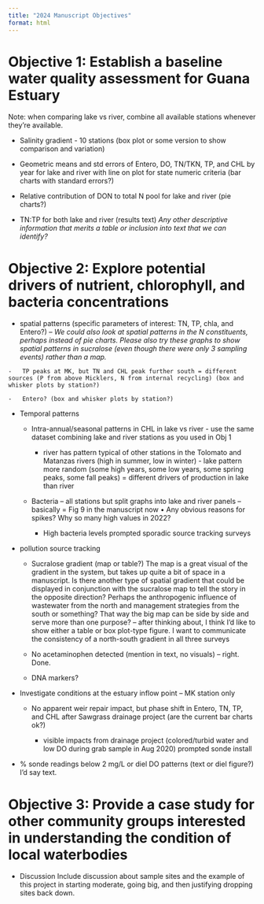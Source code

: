 ```yaml
---
title: "2024 Manuscript Objectives"
format: html
---
```


# Objective 1: Establish a baseline water quality assessment for Guana Estuary

Note: when comparing lake vs river, combine all available stations whenever they’re available.

-   Salinity gradient - 10 stations (box plot or some version to show comparison and variation)

-   Geometric means and std errors of Entero, DO, TN/TKN, TP, and CHL by year for lake and river with line on plot for state numeric criteria (bar charts with standard errors?)

-   Relative contribution of DON to total N pool for lake and river (pie charts?)

-   TN:TP for both lake and river (results text) *Any other descriptive information that merits a table or inclusion into text that we can identify?*

# Objective 2: Explore potential drivers of nutrient, chlorophyll, and bacteria concentrations

-   spatial patterns (specific parameters of interest: TN, TP, chla, and Entero?) – *We could also look at spatial patterns in the N constituents, perhaps instead of pie charts. Please also try these graphs to show spatial patterns in sucralose (even though there were only 3 sampling events) rather than a map.*

```         
-   TP peaks at MK, but TN and CHL peak further south = different sources (P from above Micklers, N from internal recycling) (box and whisker plots by station?)

-   Entero? (box and whisker plots by station?)
```

-   Temporal patterns

    -   Intra-annual/seasonal patterns in CHL in lake vs river - use the same dataset combining lake and river stations as you used in Obj 1

        -   river has pattern typical of other stations in the Tolomato and Matanzas rivers (high in summer, low in winter) - lake pattern more random (some high years, some low years, some spring peaks, some fall peaks) = different drivers of production in lake than river

    -   Bacteria – all stations but split graphs into lake and river panels – basically = Fig 9 in the manuscript now • Any obvious reasons for spikes? Why so many high values in 2022?

        -   High bacteria levels prompted sporadic source tracking surveys

-   pollution source tracking

    -   Sucralose gradient (map or table?) The map is a great visual of the gradient in the system, but takes up quite a bit of space in a manuscript. Is there another type of spatial gradient that could be displayed in conjunction with the sucralose map to tell the story in the opposite direction? Perhaps the anthropogenic influence of wastewater from the north and management strategies from the south or something? That way the big map can be side by side and serve more than one purpose? – after thinking about, I think I’d like to show either a table or box plot-type figure. I want to communicate the consistency of a north-south gradient in all three surveys

    -   No acetaminophen detected (mention in text, no visuals) – right. Done.

    -   DNA markers?

-   Investigate conditions at the estuary inflow point – MK station only

    -   No apparent weir repair impact, but phase shift in Entero, TN, TP, and CHL after Sawgrass drainage project (are the current bar charts ok?)

        -   visible impacts from drainage project (colored/turbid water and low DO during grab sample in Aug 2020) prompted sonde install

-   \% sonde readings below 2 mg/L or diel DO patterns (text or diel figure?) I’d say text.

# Objective 3: Provide a case study for other community groups interested in understanding the condition of local waterbodies

-   Discussion Include discussion about sample sites and the example of this project in starting moderate, going big, and then justifying dropping sites back down.
